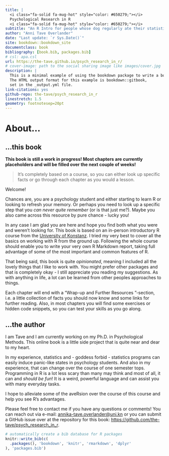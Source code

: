 ```yaml
--- 
title: |
  <i class="fa-solid fa-mug-hot" style="color: #650279;"></i>
  Psychological Research in R
  <i class="fa-solid fa-mug-hot" style="color: #650279;"></i>
subtitle: "An R Intro for people whose dog regularly ate their statistics homework."
author: "Anni Tave Overlander"
date: "Last update: `r Sys.Date()`"
site: bookdown::bookdown_site
documentclass: book
bibliography: [book.bib, packages.bib]
# csl: apa.csl
url: https://the-tave.github.io/psych_research_in_r/
# cover-image: path to the social sharing image like images/cover.jpg
description: |
  This is a minimal example of using the bookdown package to write a book.
  The HTML output format for this example is bookdown::gitbook,
  set in the _output.yml file.
link-citations: yes
github-repo: the-tave/psych_research_in_r
linestretch: 1.5
geometry: footnotesep=20pt
---
```


# About... {-}

```{=html}
<script src="https://kit.fontawesome.com/0e67562c4f.js" crossorigin="anonymous"></script>
<!-- <link rel="stylesheet" href="./img/fontawesome.min.css"> -->
```


## ...this book {-}

**This book is still a work in progress! Most chapters are currently placeholders and will be filled over the next couple of weeks!**

> It's completely based on a course, so you can either look up specific facts or go through each chapter as you would a lesson.

Welcome! 

Chances are, you are a psychology student and either starting to learn R or looking to refresh your memory.
Or perhaps you need to look up a specific step that you _can never quite remember_ (or is that just me?).
Maybe you also came across this resource by pure chance - lucky you! 

In any case I am glad you are here and hope you find both what you were and weren't looking for.
This book is based on an in-person introductory R course from the [University of Konstanz](https://www.uni-konstanz.de/).
I tried my very best to cover all the basics on working with R from the ground up. 
Following the whole course should enable you to write your very own R Markdown report, taking full advantage of some of the most important and common features of R.

That being said, this book is quite _opinionated_, meaning I included all the lovely things that _I_ like to work with.
You might prefer other packages and that is completely okay - I still appreciate you reading my suggestions.
As with anything in life, a lot can be learned from other peoples approaches to things. 

Each chapter will end with a "Wrap-up <i class="fa-solid fa-anchor" style="color: teal;"></i> and Further Resources <i class="fa-solid fa-book" style="color: orange;"></i>"-section, i.e. a little collection of facts you should now know and some links for further reading.
Also, in most chapters you will find some exercises or hidden code snippets, so you can test your skills as you go along.

<!-- Each **bookdown** chapter is an .Rmd file, and each .Rmd file can contain one (and only one) chapter. A chapter *must* start with a first-level heading: `# A good chapter`, and can contain one (and only one) first-level heading. -->

<!-- Use second-level and higher headings within chapters like: `## A short section` or `### An even shorter section`. -->

<!-- The `index.Rmd` file is required, and is also your first book chapter. It will be the homepage when you render the book. -->

## ...the author {-}

I am Tave and I am currently working on my Ph.D. in Psychological Methods.
This online book is a little side project that is quite near and dear to my heart.

In my experience, statistics and - goddess forbid - statistics programs can easily induce panic-like states in psychology students.
And also in my experience, that can change over the course of one semester tops.
Programming in R is a lot less scary than many may think and most of all, it can and _should be fun_! 
<!-- LINK TO HILARY PARKERS TALK WHEN IT IS AVAILABLE! OR FONTI KAR -->
It is a weird, powerful language and can assist you with many everyday tasks.


I hope to alleviate some of the aveRsion over the course of this course and help you see R's advantages.

Please feel free to contact me if you have any questions or comments! You can reach out via e-mail: [annika-tave.overlander@uni.kn](annika-tave.overlander@uni.kn) or you can submit a GitHub issue over at the repository for this book: [https://github.com/the-tave/psych_research_in_r](https://github.com/the-tave/psych_research_in_r).





<!-- You can render the HTML version of this example book without changing anything: -->

<!-- 1. Find the **Build** pane in the RStudio IDE, and -->

<!-- 1. Click on **Build Book**, then select your output format, or select "All formats" if you'd like to use multiple formats from the same book source files. -->

<!-- Or build the book from the R console: -->

<!-- ```{r, eval=FALSE} -->
<!-- bookdown::render_book() -->
<!-- ``` -->

<!-- To render this example to PDF as a `bookdown::pdf_book`, you'll need to install XeLaTeX. You are recommended to install TinyTeX (which includes XeLaTeX): <https://yihui.org/tinytex/>. -->

<!-- ## Preview book -->

<!-- As you work, you may start a local server to live preview this HTML book. This preview will update as you edit the book when you save individual .Rmd files. You can start the server in a work session by using the RStudio add-in "Preview book", or from the R console: -->

<!-- ```{r eval=FALSE} -->
<!-- bookdown::serve_book() -->
<!-- ``` -->


```r
# automatically create a bib database for R packages
knitr::write_bib(c(
  .packages(), 'bookdown', 'knitr', 'rmarkdown', 'dplyr'
), 'packages.bib')
```
